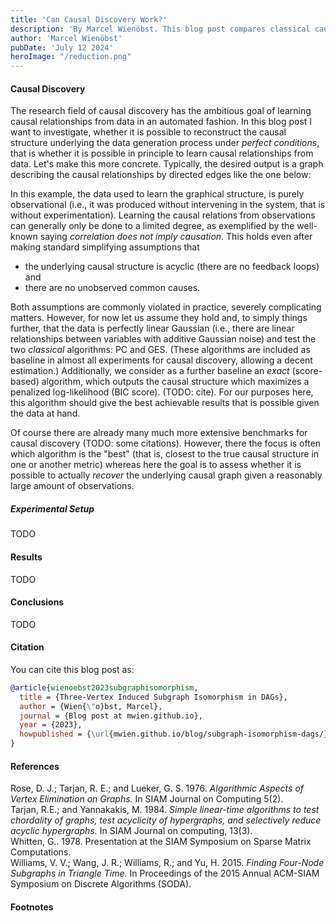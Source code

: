 ```yaml
---
title: 'Can Causal Discovery Work?'
description: 'By Marcel Wienöbst. This blog post compares classical causal discovery algorithms on simulated data. The goal is to assess in a simple setting whether causal discovery is a viable method for learning causal relationships.'
author: 'Marcel Wienöbst'
pubDate: 'July 12 2024'
heroImage: "/reduction.png"
---
```


#### Causal Discovery

The research field of causal discovery has the ambitious goal of learning causal relationships from data in an automated fashion. In this blog post I want to investigate, whether it is possible to reconstruct the causal structure underlying the data generation process under *perfect conditions*, that is whether it is possible in principle to learn causal relationships from data. Let's make this more concrete.
Typically, the desired output is a graph describing the causal relationships by directed edges like the one below: 

In this example, the data used to learn the graphical structure, is purely observational (i.e., it was produced without intervening in the system, that is without experimentation). Learning the causal relations from observations can generally only be done to a limited degree, as exemplified by the well-known saying *correlation does not imply causation*. This holds even after making standard simplifying assumptions that
- the underlying causal structure is acyclic (there are no feedback loops) and
- there are no unobserved common causes.

Both assumptions are commonly violated in practice, severely complicating matters. However, for now let us assume they hold and, to simply things further, that the data is perfectly linear Gaussian (i.e., there are linear relationships between variables with additive Gaussian noise) and test the two *classical* algorithms: PC and GES. (These algorithms are included as baseline in almost all experiments for causal discovery, allowing a decent estimation.) Additionally, we consider as a further baseline an *exact* (score-based) algorithm, which outputs the causal structure which maximizes a penalized log-likelihood (BIC score). (TODO: cite). For our purposes here, this algorithm should give the best achievable results that is possible given the data at hand. 

Of course there are already many much more extensive benchmarks for causal discovery (TODO: some citations). However, there the focus is often which algorithm is the "best" (that is, closest to the true causal structure in one or another metric) whereas here the goal is to assess whether it is possible to actually *recover* the underlying causal graph given a reasonably large amount of observations. 

##### Experimental Setup

TODO

#### Results

TODO

#### Conclusions

TODO

#### Citation

You can cite this blog post as:
```bibtex
@article{wienoebst2023subgraphisomorphism,
  title = {Three-Vertex Induced Subgraph Isomorphism in DAGs},
  author = {Wien{\"o}bst, Marcel},
  journal = {Blog post at mwien.github.io},
  year = {2023},
  howpublished = {\url{mwien.github.io/blog/subgraph-isomorphism-dags/}}
}
```

#### References
Rose, D. J.; Tarjan, R. E.; and Lueker, G. S. 1976. *Algorithmic Aspects of Vertex Elimination on Graphs.* In SIAM Journal on Computing 5(2).     
Tarjan, R.E.; and Yannakakis, M. 1984. *Simple linear-time algorithms to test chordality of graphs, test acyclicity of hypergraphs, and selectively reduce acyclic hypergraphs.* In SIAM Journal on computing, 13(3).     
Whitten, G.. 1978. Presentation at the SIAM Symposium on Sparse Matrix Computations.    
Williams, V. V.; Wang, J. R.; Williams, R.; and Yu, H. 2015. *Finding Four-Node Subgraphs in Triangle Time.* In Proceedings of the 2015 Annual ACM-SIAM Symposium on Discrete Algorithms (SODA).    

#### Footnotes
